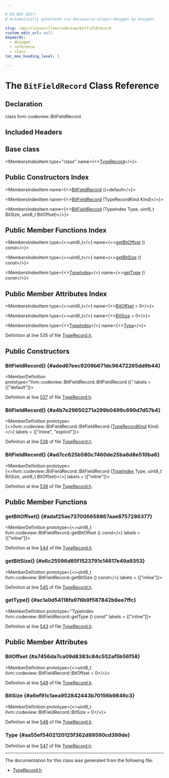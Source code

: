 ```yaml
---

# DO NOT EDIT!
# Automatically generated via docusaurus-plugin-doxygen by Doxygen.

slug: /api/classes/llvm/codeview/bitfieldrecord
custom_edit_url: null
keywords:
  - doxygen
  - reference
  - class
toc_max_heading_level: 3

---
```





# The `BitFieldRecord` Class Reference

<DoxygenPage pluginConfig={pluginConfig}>



## Declaration

<CodeBlock>class llvm::codeview::BitFieldRecord</CodeBlock>

## Included Headers

<IncludesList>
<IncludesListItem
  filePath="llvm/DebugInfo/CodeView/TypeRecord.h"
  permalink="/docs/api/files/include/include/llvm/include/llvm/debuginfo/include/llvm/debuginfo/codeview/typerecord-h"
  isLocal="true" />
</IncludesList>

## Base class

<MembersIndex>

<MembersIndexItem
  type="class"
  name={<><a href="/docs/api/classes/llvm/codeview/typerecord">TypeRecord</a></>}>
</MembersIndexItem>

</MembersIndex>

## Public Constructors Index

<MembersIndex>

<MembersIndexItem
  name={<><a href="#aded67eec9209b671dc96472265dd9b44">BitFieldRecord</a> ()=default</>}>
</MembersIndexItem>

<MembersIndexItem
  name={<><a href="#a4b7e29650271a299b0499c699d7d57b4">BitFieldRecord</a> (TypeRecordKind Kind)</>}>
</MembersIndexItem>

<MembersIndexItem
  name={<><a href="#ad7cc625b580c7460de25ba6d8e510ba6">BitFieldRecord</a> (TypeIndex Type, uint8&#95;t BitSize, uint8&#95;t BitOffset)</>}>
</MembersIndexItem>

</MembersIndex>

## Public Member Functions Index

<MembersIndex>

<MembersIndexItem
  type={<>uint8&#95;t</>}
  name={<><a href="#adaf25ae737006658867aae8757286377">getBitOffset</a> () const</>}>
</MembersIndexItem>

<MembersIndexItem
  type={<>uint8&#95;t</>}
  name={<><a href="#a6c25596d85f1523791c14617e49a9353">getBitSize</a> () const</>}>
</MembersIndexItem>

<MembersIndexItem
  type={<><a href="/docs/api/classes/llvm/codeview/typeindex">TypeIndex</a></>}
  name={<><a href="#ac1a0d54118fa976b9f587842b6ee7ffc">getType</a> () const</>}>
</MembersIndexItem>

</MembersIndex>

## Public Member Attributes Index

<MembersIndex>

<MembersIndexItem
  type={<>uint8&#95;t</>}
  name={<><a href="#a7456da7ca09d8383c84c552af5b56f58">BitOffset</a> = 0</>}>
</MembersIndexItem>

<MembersIndexItem
  type={<>uint8&#95;t</>}
  name={<><a href="#a6ef91c1aea952842443b70156b9846c3">BitSize</a> = 0</>}>
</MembersIndexItem>

<MembersIndexItem
  type={<><a href="/docs/api/classes/llvm/codeview/typeindex">TypeIndex</a></>}
  name={<><a href="#aa55ef5402120125f362d89590cd399de">Type</a></>}>
</MembersIndexItem>

</MembersIndex>


Definition at line 535 of file <a href="/docs/api/files/include/include/llvm/include/llvm/debuginfo/include/llvm/debuginfo/codeview/typerecord-h">TypeRecord.h</a>.

<SectionDefinition>

## Public Constructors

### BitFieldRecord() {#aded67eec9209b671dc96472265dd9b44}

<MemberDefinition
  prototype="llvm::codeview::BitFieldRecord::BitFieldRecord ()"
  labels = {["default"]}>

Definition at line <a href="/docs/api/files/include/include/llvm/include/llvm/debuginfo/include/llvm/debuginfo/codeview/typerecord-h/#l00537">537</a> of file <a href="/docs/api/files/include/include/llvm/include/llvm/debuginfo/include/llvm/debuginfo/codeview/typerecord-h">TypeRecord.h</a>.
</MemberDefinition>

### BitFieldRecord() {#a4b7e29650271a299b0499c699d7d57b4}

<MemberDefinition
  prototype={<>llvm::codeview::BitFieldRecord::BitFieldRecord (<a href="/docs/api/namespaces/llvm/codeview/#abf3db0193e50769bab633545f88c383a">TypeRecordKind</a> Kind)</>}
  labels = {["inline", "explicit"]}>

Definition at line <a href="/docs/api/files/include/include/llvm/include/llvm/debuginfo/include/llvm/debuginfo/codeview/typerecord-h/#l00538">538</a> of file <a href="/docs/api/files/include/include/llvm/include/llvm/debuginfo/include/llvm/debuginfo/codeview/typerecord-h">TypeRecord.h</a>.
</MemberDefinition>

### BitFieldRecord() {#ad7cc625b580c7460de25ba6d8e510ba6}

<MemberDefinition
  prototype={<>llvm::codeview::BitFieldRecord::BitFieldRecord (<a href="/docs/api/classes/llvm/codeview/typeindex">TypeIndex</a> Type, uint8&#95;t BitSize, uint8&#95;t BitOffset)</>}
  labels = {["inline"]}>

Definition at line <a href="/docs/api/files/include/include/llvm/include/llvm/debuginfo/include/llvm/debuginfo/codeview/typerecord-h/#l00539">539</a> of file <a href="/docs/api/files/include/include/llvm/include/llvm/debuginfo/include/llvm/debuginfo/codeview/typerecord-h">TypeRecord.h</a>.
</MemberDefinition>

</SectionDefinition>

<SectionDefinition>

## Public Member Functions

### getBitOffset() {#adaf25ae737006658867aae8757286377}

<MemberDefinition
  prototype={<>uint8&#95;t llvm::codeview::BitFieldRecord::getBitOffset () const</>}
  labels = {["inline"]}>

Definition at line <a href="/docs/api/files/include/include/llvm/include/llvm/debuginfo/include/llvm/debuginfo/codeview/typerecord-h/#l00544">544</a> of file <a href="/docs/api/files/include/include/llvm/include/llvm/debuginfo/include/llvm/debuginfo/codeview/typerecord-h">TypeRecord.h</a>.
</MemberDefinition>

### getBitSize() {#a6c25596d85f1523791c14617e49a9353}

<MemberDefinition
  prototype={<>uint8&#95;t llvm::codeview::BitFieldRecord::getBitSize () const</>}
  labels = {["inline"]}>

Definition at line <a href="/docs/api/files/include/include/llvm/include/llvm/debuginfo/include/llvm/debuginfo/codeview/typerecord-h/#l00545">545</a> of file <a href="/docs/api/files/include/include/llvm/include/llvm/debuginfo/include/llvm/debuginfo/codeview/typerecord-h">TypeRecord.h</a>.
</MemberDefinition>

### getType() {#ac1a0d54118fa976b9f587842b6ee7ffc}

<MemberDefinition
  prototype="TypeIndex llvm::codeview::BitFieldRecord::getType () const"
  labels = {["inline"]}>

Definition at line <a href="/docs/api/files/include/include/llvm/include/llvm/debuginfo/include/llvm/debuginfo/codeview/typerecord-h/#l00543">543</a> of file <a href="/docs/api/files/include/include/llvm/include/llvm/debuginfo/include/llvm/debuginfo/codeview/typerecord-h">TypeRecord.h</a>.
</MemberDefinition>

</SectionDefinition>

<SectionDefinition>

## Public Member Attributes

### BitOffset {#a7456da7ca09d8383c84c552af5b56f58}

<MemberDefinition
  prototype={<>uint8&#95;t llvm::codeview::BitFieldRecord::BitOffset = 0</>}>

Definition at line <a href="/docs/api/files/include/include/llvm/include/llvm/debuginfo/include/llvm/debuginfo/codeview/typerecord-h/#l00549">549</a> of file <a href="/docs/api/files/include/include/llvm/include/llvm/debuginfo/include/llvm/debuginfo/codeview/typerecord-h">TypeRecord.h</a>.
</MemberDefinition>

### BitSize {#a6ef91c1aea952842443b70156b9846c3}

<MemberDefinition
  prototype={<>uint8&#95;t llvm::codeview::BitFieldRecord::BitSize = 0</>}>

Definition at line <a href="/docs/api/files/include/include/llvm/include/llvm/debuginfo/include/llvm/debuginfo/codeview/typerecord-h/#l00548">548</a> of file <a href="/docs/api/files/include/include/llvm/include/llvm/debuginfo/include/llvm/debuginfo/codeview/typerecord-h">TypeRecord.h</a>.
</MemberDefinition>

### Type {#aa55ef5402120125f362d89590cd399de}

<MemberDefinition
  prototype="TypeIndex llvm::codeview::BitFieldRecord::Type">

Definition at line <a href="/docs/api/files/include/include/llvm/include/llvm/debuginfo/include/llvm/debuginfo/codeview/typerecord-h/#l00547">547</a> of file <a href="/docs/api/files/include/include/llvm/include/llvm/debuginfo/include/llvm/debuginfo/codeview/typerecord-h">TypeRecord.h</a>.
</MemberDefinition>

</SectionDefinition>

<hr/>

The documentation for this class was generated from the following file:

<ul>
<li><a href="/docs/api/files/include/include/llvm/include/llvm/debuginfo/include/llvm/debuginfo/codeview/typerecord-h">TypeRecord.h</a></li>
</ul>

</DoxygenPage>
